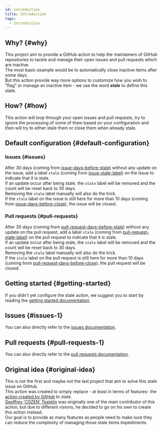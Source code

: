 ```yaml
---
id: introduction
title: Introduction
tags:
  - Introduction
---
```


## Why? {#why}

This project aim to provide a GitHub action to help the maintainers of GitHub repositories to tackle and manage their open issues and pull requests which are inactive.  
The most basic example would be to automatically close inactive items after some days.  
But this action provide way more options to customize how you wish to "flag" or manage an inactive item - we use the word **stale** to define this state.

## How? {#how}

This action will loop through your open issues and pull requests, try to ignore the processing of some of them based on your configuration and then will try to either stale them or close them when already stale.

## Default configuration {#default-configuration}

### Issues {#issues}

After 30 days (coming from [issue-days-before-stale](issues/issue-days-before-stale-option)) without any update on the issue, add a label `stale` (coming from [issue-stale-label](issues/issue-stale-label-option)) on the issue to indicate that it is stale.  
If an update occur after being stale, the `stale` label will be removed and the count will be reset back to 30 days.  
Removing the `stale` label manually will also do the trick.  
If the `stale` label on the issue is still here for more than 10 days (coming from [issue-days-before-close](issues/issue-days-before-close-option)), the issue will be closed.

### Pull requests {#pull-requests}

After 30 days (coming from [pull-request-days-before-stale](pull-requests/pull-request-days-before-stale-option)) without any update on the pull request, add a label `stale` (coming from [pull-request-stale-label](pull-requests/pull-request-stale-label-option)) on the pull request to indicate that it is stale.  
If an update occur after being stale, the `stale` label will be removed and the count will be reset back to 30 days.  
Removing the `stale` label manually will also do the trick.  
If the `stale` label on the pull request is still here for more than 10 days (coming from [pull-request-days-before-close](pull-requests/pull-request-days-before-close-option)), the pull request will be closed.

## Getting started {#getting-started}

If you didn't yet configure the stale action, we suggest you to start by reading the [getting started documentation](getting-started/workflow-creation).

## Issues {#issues-1}

You can also directly refer to the [issues documentation](issues/all-issues-options).

## Pull requests {#pull-requests-1}

You can also directly refer to the [pull requests documentation](pull-requests/all-pull-requests-options).

## Original idea {#original-idea}

This is not the first and maybe not the last project that aim to solve this stale issue on GitHub.  
This action was created to simply replace - at least in terms of features- the [action created by GitHub](https://github.com/actions/stale) to stale.  
[Geoffrey 'C0ZEN' Testelin](https://github.com/C0ZEN) was originally one of the main contributor of this action, but due to different visions, he decided to go on his own to create this action instead.  
Our goal is to provide as many features as people need to make sure they can reduce the complexity of managing those stale items impediments.
